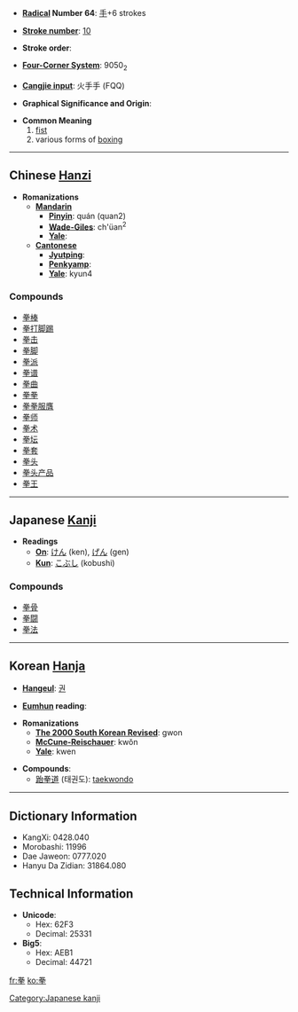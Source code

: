 * '''[[Wiktionary:Chinese radical index| Radical]] Number 64''': [[Wiktionary:Chinese radical index 手|手]]+6 strokes

* '''[[Wiktionary:Chinese total strokes index|Stroke number]]''': [[Wiktionary:Chinese total strokes index 10|10]]

* '''Stroke order''': 

* '''[[Wiktionary:Chinese four corner index|Four-Corner System]]''': 9050<sub>2</sub>

* '''[[Wiktionary:Chinese Cangjie index|Cangjie input]]''': 火手手 (FQQ)

* '''Graphical Significance and Origin''': 

* '''Common Meaning'''
*#[[fist]]
*# various forms of [[boxing]]

----

== Chinese [[Hanzi]] ==

* '''Romanizations'''
** '''[[Mandarin]]'''
*** '''[[Pinyin]]''': quán (quan2)
*** '''[[Wade-Giles]]''': ch'üan<sup>2</sup>
*** '''[[Yale]]''': 
** '''[[Cantonese]]'''
*** '''[[Jyutping]]''':
*** '''[[Penkyamp]]''': 
*** '''[[Yale]]''': kyun4

===Compounds===
*[[拳棒]]
*[[拳打脚踢]]
*[[拳击]]
*[[拳脚]]
*[[拳派]]
*[[拳谱]]
*[[拳曲]]
*[[拳拳]]
*[[拳拳服膺]]
*[[拳师]]
*[[拳术]]
*[[拳坛]]
*[[拳套]]
*[[拳头]]
*[[拳头产品]]
*[[拳王]]


----

== Japanese [[Kanji]] ==

* '''Readings'''
** '''[[On]]''': [[けん]] (ken), [[げん]] (gen)
** '''[[Kun]]''': [[こぶし]] (kobushi)

===Compounds===
*[[拳骨]]
*[[拳闘]]
*[[拳法]]
  

----

== Korean [[Hanja]] ==

* '''[[Hangeul]]''': [[권]]

* '''[[Eumhun]] reading''': 

* '''Romanizations'''
** '''[[The 2000 South Korean Revised Romanization|The 2000 South Korean Revised]]''': gwon
** '''[[McCune-Reischauer]]''': kwŏn
** '''[[Yale]]''': kwen

* '''Compounds''':
** [[跆拳道]] (태권도): [[taekwondo]]

----

== Dictionary Information ==

* KangXi: 0428.040
* Morobashi: 11996
* Dae Jaweon: 0777.020
* Hanyu Da Zidian: 31864.080

== Technical Information ==

* '''Unicode''':
** Hex: 62F3
** Decimal: 25331
* '''Big5''':
** Hex: AEB1
** Decimal: 44721

[[Category:Japanese kanji]]

[[fr:拳]]
[[ko:拳]]